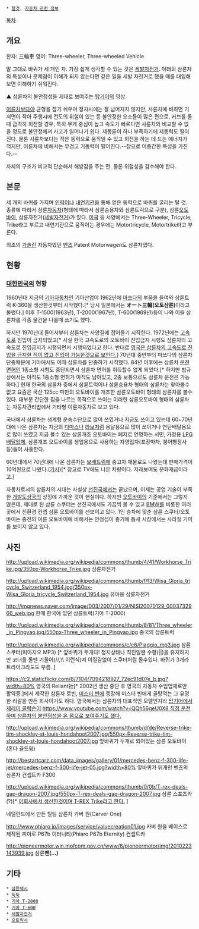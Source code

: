  * [[탈것]], [[자동차 관련 정보]]

[[목차]]

== 개요 ==
한자: 三輪車
영어: Three-wheeler, Three-wheeled Vehicle

말 그대로 바퀴가 세 개인 차. 가장 쉽게 생각할 수 있는 것은 [[세발자전거]]. 아래의 삼륜차의 특성이나 문제점이 이해가 되지 않는다면 같은 일을 세발 자전거로 했을 때를 대입해보면 이해하기 쉬워진다.

{{{#!html
<iframe width="560" height="315" src="//www.youtube.com/embed/QQh56geU0X8?rel=0" frameborder="0" allowfullscreen></iframe>
}}}
▲ 삼륜차의 불안정성을 제대로 보여주는 [[탑기어]]의 영상.

[[이륜차]]보다야 균형을 잡기 쉬우며 정차시에는 잘 넘어지지 않지만, 사륜차에 비하면 기저면이 작아 주행시에 전도의 위험이 있는 등 불안정한 요소들이 많은 편으로, 커브를 돌 때 급격히 회전할 경우, 특히 무게 중심이 높고 속도가 빠르다면 사륜차와 비교할 수 없을 정도로 불안정해져 사고가 일어나기 쉽다. 제동륜이 하나 부족하기에 제동력도 떨어진다. 물론 사륜차보다는 작은 동력으로 움직일 수 있고 회전을 하는 데 드는 에너지가 적지만, 이륜차에 비해서는 무겁고 기동력이 떨어진다.--참으로 어중간한 특성을 가진다.--

차체의 구조가 비교적 단순해서 해방감을 주는 편. 물론 위험성을 감수해야 한다.

== 본문 ==
세 개의 바퀴를 가지며 [[인력]]이나  [[내연기관]]을 통해 얻은 동력으로 바퀴를 굴리는 탈 것. 종류에 따라서 삼륜[[자동차]](형태에 따라서 삼륜승용차와 삼륜트럭으로 구분), 삼륜[[오토바이]], 삼륜자전거([[세발자전거]])가 있다. [[미국]] 등 서양에서는 Three-Wheeler, Tricycle, Trike라고 부르고 내연기관으로 움직이는 경우에는 Motortricycle, Motortrike라고 부른다.

{{{#!html
<object width="560" height="315"><param name="movie" value="http://www.youtube.com/v/FQXHZDInyDk?version=3&amp;hl=ko_KR&amp;rel=0"></param><param name="allowFullScreen" value="true"></param><param name="allowscriptaccess" value="always"></param><embed src="http://www.youtube.com/v/FQXHZDInyDk?version=3&amp;hl=ko_KR&amp;rel=0" type="application/x-shockwave-flash" width="560" height="315" allowscriptaccess="always" allowfullscreen="true"></embed></object>
}}}
최초의 [[가솔린]] 자동차였던 [[벤츠]] Patent Motorwagen도 삼륜차였다.

== 현황 ==
=== [[대한민국]]의 현황 ===
1960년대 지금의 [[기아자동차]]인 기아산업이 1962년에 [[마쓰다]]의 부품을 들여와 삼륜트럭 K-360을 생산한것부터 시작했다.[* 당시 일본에서는 '''オート三輪(오토삼륜)'''이라고 불렀다.] 이후 T-1500(1963년), T-2000(1967년), T-600(1969년)등이 나와 이들 삼륜차를 각종 물건을 나를때 쓰기도 했다.

하지만 1970년대 들어서부터 삼륜차는 사양길에 접어들기 시작한다. 1972년에는 [[고속도로]] 진입이 금지되었고[* 사실 한국 고속도로의 오토바이 진입금지 시행도 삼륜차의 고속도로 진입금지가 시행되면서 시행되었다고 한다. 반대로 [http://www.youtube.com/watch?v=n68QySnE_P4 영국은 삼륜차의 고속도로 진입을 금지한 적이 없고 진입이 가능한것으로 보인다.]] 70년대 중반부터 마쓰다의 삼륜차 단종때문에 기아에서도 이때 삼륜차를 단종하기 시작했다. 84년 이후에는 삼륜차 [[운전면허]]인 1종소형 시험도 중단되면서 삼륜차 면허를 취득할수 없게 되었다.[* 하지만 법규상에서는 아직도 1종소형 면허가 아직도 남아있고, 2종 보통으로도 삼륜차 운전은 가능하다.] 현재 한국의 삼륜차 중에서 삼륜트럭이나 삼륜승용차 형태의 삼륜차는 찾아볼수 없고 요즘은 국산 125cc 미만의 오토바이를 개조한 삼륜오토바이 형태의 삼륜차를 볼수 있다. 대부분 간단한 짐을 나르는 목적으로 쓰이는 이러한 삼륜오토바이 형태의 삼륜차는 자동차관리법에서 기타형 이륜자동차로 보고 있다.

국내에서 삼륜차는 생계형 운송수단으로 많이 쓰였거나 지금도 쓰이고 있는데 60~70년대에 나온 삼륜차는 지금의 [[다마스]]나 [[라보]]처럼 용달용으로 많이 쓰이거나 연탄배달용으로 많이 쓰였고 지금 볼수 있는 삼륜개조 오토바이는 폐지로 연명하는 서민, 가정용 [[LPG]]배달업체, 삼륜개조 오토바이를 생업용으로 사용하는 자영업자(포장마차, 붕어빵장사등)들이 사용한다.

60년대에서 70년대에 나온 삼륜차는 [[보배드림]]에 중고차 매물로도 나왔는데 판매가격이 10억원으로 나왔다.([http://news.mk.co.kr/newsRead.php?year=2012&no=468295 기사])[* 참고로 TV에도 나온 차량이다. 저래보여도 문화재급이라고.]

자동차로서의 삼륜차의 시대는 사실상 [[선진국]]에서는 끝났으며, 이제는 공업 기술이 부족한 [[개발도상국]]의 상징에 가까운 것이 현실이다. 하지만 [[오토바이]]의 기준에서는 그렇지 않은데, 제대로 된 삼륜 스쿠터는 선진국에서도 가끔씩 볼 수 있고 [[BMW]]를 비롯한 여러 곳에서 친환경 컨셉 삼륜 오토바이를 선보이고 있다. 1인 승차에 맞춘 삼륜 스쿠터/오토바이는 종전의 이륜 오토바이에 비해서는 안정성이 좋기에 틈새 시장에서는 사라질 기미를 보이지 않고 있다. 

== 사진 ==
http://upload.wikimedia.org/wikipedia/commons/thumb/4/41/Workhorse_Trike.jpg/350px-Workhorse_Trike.jpg
삼륜자전거

http://upload.wikimedia.org/wikipedia/commons/thumb/f/f3/Wisa_Gloria_tricycle_Switzerland_1954.jpg/350px-Wisa_Gloria_tricycle_Switzerland_1954.jpg
유아용 삼륜자전거

http://imgnews.naver.com/image/003/2007/01/29/NISI20070129_0003732966_web.jpg
한때 한국에 있던 삼륜트럭(기아 T-2000)

http://upload.wikimedia.org/wikipedia/commons/thumb/8/81/Three_wheeler_in_Pingyao.jpg/550px-Three_wheeler_in_Pingyao.jpg
중국의 삼륜트럭

http://upload.wikimedia.org/wikipedia/commons/c/c6/Piaggio_mp3.jpg
삼륜 스쿠터(피아지오 MP3) [* 앞바퀴가 두개다! 정지상태나 직진일땐 수평(||)을 유지하지만 코너를 돌땐 기울어(//,\\ 이런식)져 이질감없이 스쿠터처럼 돌수있다. 바퀴가 3개라 트라이크라도도 부름. ]

https://c2.staticflickr.com/8/7104/7094218927_72ec91d07e_b.jpg?width=80%
영국의 Reliant社[* 2002년 생산 중단 후 영국의 자동차 수입업체로만 활약중.]에서 제작한 삼륜차 로빈, [[미스터 빈]]에 등장해 미스터 빈에게 골탕먹는 그 유명한 리갈을 만든 회사이기도 하다. 영국에서는 삼륜차의 대표적인 모델인지라 [[탑기어]]에서 [[제레미 클락슨]]이 [[https://www.youtube.com/watch?v=QQh56geU0X8 직접 운전하며 삼륜차의 불안정성을 온 몸으로 보여주기도 했다.]]

http://upload.wikimedia.org/wikipedia/commons/thumb/d/de/Reverse-trike-tim-shockley-st-louis-hondahoot2007.jpg/550px-Reverse-trike-tim-shockley-st-louis-hondahoot2007.jpg
앞바퀴가 두개로 되어있는 삼륜 오토바이(혼다 골드윙)

http://bestartcarz.com/data_images/gallery/01/mercedes-benz-f-300-life-jet/mercedes-benz-f-300-life-jet-05.jpg?width=80%
앞바퀴가 뒤개인 벤츠의 삼륜차 컨셉트카 F300

http://upload.wikimedia.org/wikipedia/commons/thumb/0/0b/T-rex-deals-gap-dragon-2007.jpg/550px-T-rex-deals-gap-dragon-2007.jpg
삼륜 스포츠카(?)[* [http://www.campagnamotors.com 이회사에서 생산한것이며 T-REX Trike라고 한다.] ]

{{{#!html
<embed src="http://www.carver-technology.com/Filmpjes/Movie_CarverOne.swf" width="535" height="357" ></embed>
}}}
네덜란드에서 만든 틸팅 삼륜차 카버 원(Carver One)

http://www.phiaro.jp/images/service/valuecreation01.jpg
카버 원을 베이스로 제작된 피아로 P67b 이터니티(Phiaro P67b Eternity) 컨셉트카

http://pioneermotor.win.mofcom.gov.cn/www/8/pioneermotor/img/2010223143939.jpg
삼륜'''밴(...)'''
== 기타 ==
 * [[삼륜택시]]
 * [[뚝뚝]]
 * [[기아 T-2000]]
 * [[기아 T-600]]
 * [[세발자전거]]
 * [[오토릭샤]]
